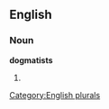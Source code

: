 
==English==

===Noun===
'''dogmatists'''

# {{plural of|[[dogmatist]]}}

[[Category:English plurals]]